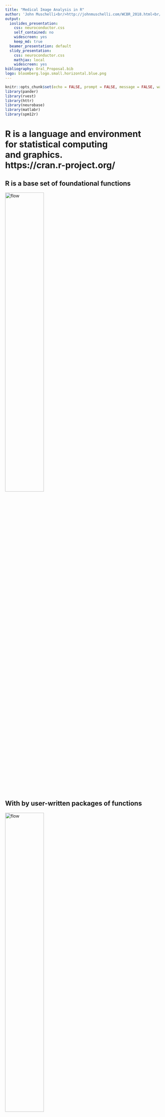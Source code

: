 ```yaml
---
title: "Medical Image Analysis in R"
author: 'John Muschelli<br/>http://johnmuschelli.com/WCBR_2018.html<br/> Johns Hopkins Bloomberg School of Public Health'
output:
  ioslides_presentation:
    css: neuroconductor.css
    self_contained: no
    widescreen: yes
    keep_md: true
  beamer_presentation: default
  slidy_presentation:
    css: neuroconductor.css
    mathjax: local
    widescreen: yes
bibliography: Oral_Proposal.bib
logo: bloomberg.logo.small.horizontal.blue.png
---
```

<style type="text/css">
article {
  font-size: 30pt;
}
</style>



```r
knitr::opts_chunk$set(echo = FALSE, prompt = FALSE, message = FALSE, warning = FALSE, comment = "", results = 'hide')
library(pander)
library(rvest)
library(httr)
library(neurobase)
library(matlabr)
library(spm12r)
```

# R is a language and environment <br>for **statistical** computing <br>and graphics. <br> https://cran.r-project.org/

## R is a base set of foundational functions {.centered}

<img src="figures/r_no_packages.png" style="width:50%; margin: auto;" alt="flow"> 

## With by user-written packages of functions {.centered}

<img src="figures/r_with_packages.png" style="width:50%; margin: auto;" alt="flow"> 

----
<div class="container"> 
<div id="left_col2"> 
  <h2>Workflow for an Analysis</h2>
<div style='font-size: 32pt;'>

- bash <img src="figures/Bash-new-600x600.png" style="width:20%; display: inline; margin: auto;" alt="flow"> 
- FSL <img src="figures/FSL.png" style="width:20%; display: inline; margin: auto;" alt="flow"> 
- ANTs <img src="figures/ants.png" style="width:20%; display: inline; margin: auto;" alt="flow"> 
- MRIcroGL <img src="figures/mricrogl.png" style="width:20%; display: inline; margin: auto;" alt="flow"> 
- OsiriX <img src="figures/OsiriX.png" style="width:20%; display: inline; margin: auto;" alt="flow"> 
- SPM 12 <img src="figures/spm12.png" style="width:20%; display: inline; margin: auto;" alt="flow"> 

</div>
  </div>    
  <div id="right_col2">
<img src="figures/workflow_edited_nonR.png" style="width:70%; display: block; margin: auto;" alt="flow">
  </div>
</div>


----
<div class="container"> 
<div id="left_col2"> 
  <h2>Workflow for an Analysis</h2>
<div style='font-size: 32pt;'>
  
Multiple pieces of software used

  - all different syntax
</div>
  </div>    
  <div id="right_col2">
<img src="figures/workflow_edited_nonR.png" style="width:70%; display: block; margin: auto;" alt="flow">
  </div>
</div>


## It's typical to have lots of software choices

<img src="figures/carp_2012_figure_full.jpg" style="width:550px; display: block; margin: auto;" alt="flow">

<!-- ![](figures/carp_2012_figure_full.jpg) -->

Carp, Joshua. "The secret lives of experiments: methods reporting in the fMRI literature." Neuroimage 63.1 (2012): 289-300.

----
<div class="container"> 
<div id="left_col2"> 
  <h2>Our Goal: </h2>
<div style='font-size: 24pt;'>
  
Lower the bar to entry 

- all R code
    - pipeline tool
    - "native" R code

Complete pipeline
  
  - preprocessing and analysis
</div>
  </div>    
  <div id="right_col2">
<img src="figures/workflow_edited_R.png" style="width:70%; display: block; margin: auto;" alt="flow">
  </div>
</div>



## What did R have?
<img src="figures/grandma_meme.jpg" style="width:65%; display: block; margin: auto;" alt="flow">
  <p style='font-size: 12pt;'> [https://imgflip.com/memegenerator/Grandma-Finds-The-Internet](https://imgflip.com/memegenerator/Grandma-Finds-The-Internet)
  </p>  


## What did R have?

  <img src="figures/imaging_task_view.png" style="width:100%; display: inline; margin: auto;" alt="flow">
  
## Bioinformatics Repository: Bioconductor<br> <img src="figures/bioconductor.png" style="width:65%; display: inline; margin: auto;" alt="flow"> 

- centralized bioinformatics/genomics packages
- large community/number of packages (> 1300)
- published tutorials and workflows 
- additional requirements to CRAN (e.g. packages need vignettes)


## Bioinformatics Repository: Bioconductor<br> <img src="figures/bioconductor.png" style="width:65%; display: inline; margin: auto;" alt="flow"> 

- team of developers/maintainers
- multiple grants of support 

## Python Framework: NiPy <img src="figures/nipype.png" style="width:80%; display: inline; margin: auto;" alt="flow">

- integrates multiple neuroimaging software
- standardizes the syntax
- provides workflows
- allows the user to take advantage of all of Python
    - pandas, scikit-learn, Jupyter notebooks

```r
url = httr:::GET("https://neuroconductor.org/list-packages/all")
cr = content(url)
tab = html_table(cr)[[1]]
nr = nrow(tab)
```


# <img src="figures/neuroconductor_brain_type_bbg.png" style="width:80%; display: inline; margin: auto;" alt="flow"><br> An R Platform for <br> Medical Imaging Analysis



## What is Neuroconductor?

1.  A community of developers and users of R packages for imaging
2.  A website [https://neuroconductor.org/](https://neuroconductor.org/).
    - with tutorials and help
3.  A team helping developers and users (John, Adi Gherman, Ciprian Crainiceanu, Brian Caffo)
4.  A centralized repository of maintained packages


## Goal: Centralize the packages (currently `r nr`)

  <img src="figures/neuroc_list_packages.png" style="width:100%; display: inline; margin: auto;" alt="flow">


----
<div class="container"> 
<div id="left_col2"> 
<h2>Neuroconductor Goal: </h2>

<div style='font-size: 28pt;'>

Detailed **tutorials** on how to actually perform an analysis  

</br>

- [http://johnmuschelli.com/neuroc](http://johnmuschelli.com/neuroc/)  

</div> 
</div>    
<div id="right_col2">
<img src="figures/cat_analysis.gif" style="width:80%; display: block; margin: auto;">
<p style='font-size: 10pt;'> From [http://i.imgur.com/0Y1xISa.gifv](http://i.imgur.com/0Y1xISa.gifv).
</p>
</div>
</div>


# Solution: Build a Bioconductor-like Solution using Current Tools

## Git and GitHub

- Git version control system: stores changes of files 
<img src="figures/git_logo.png" style="width:20%; display: block; margin: auto;" alt="flow"> 

- GitHub is an **online** server of repositories
- Distribute packages and install them via `devtools::install_github`

<img src="figures/github-logo.png" style="width:25%; display: block; margin: auto;" alt="flow"> 

## Continuous Integration: Travis and Appveyor

- Builds and checks R packages on Windows (Appveyor) and Linux/OS X (Travis CI)
- Works well with GitHub

<img src="figures/travis_logo.png" style="width:40%; display: inline; margin: auto;" alt="flow"> &emsp;&emsp;&emsp; <img src="figures/appveyor.png" style="width:20%; display: inline; margin: auto;" alt="flow"> 

----
<div class="container"> 
<div id="left_col2"> 
  <h2>Development Pipeline: </h2>
  
<div style='font-size: 28pt;'>
  
Check the package for stability

- check against other imaging software (e.g. FSL)

</div> 
  </p>
</div>    
  <div id="right_col2">
  
  <img src="figures/neuroc_workflow.png" style="width:75%; display: block; margin: auto;" alt="flow"> 
  </div>
</div>


## Helping Developers

<div id="left_col" style="font-size: 28pt;">
- GitHub allows the Neuroconductor team to help fix issues
- Pull Requests to developers
- Standardized checking of Packages (Travis configuration)
- Remove unnecessary hurdles for developers
</div>
  <div id="right_col">
  
  <img src="figures/help_me_help_you.gif" style="width:110%; margin: auto;" alt="flow"> 
  <br>
  <br>
  <br>
  <div style="font-size: 10pt;">
Image from: https://giphy.com/gifs/medblr-medschool-dr-dres-anatomy-uRb2p09vY8lEs
</div>

  </div>
</div>



## Benefits of Neuroconductor: 

<div style='font-size: 32pt;'>
  
Allow imaging to use all `R` has to offer:
  
- Statistics and Machine Learning
- Versioning and testing
- Reproducibile reports and analyses
- Shiny (web applications)
- Genomics/Imaging analysis in one platform
    - Bioconductor
  
</div>


## <img src="figures/neuroconductor_iconwithtype_bbg.png" style="width:10%; display: inline; margin: auto;" alt="flow"> Neuroconductor Downsides

<div style='font-size: 28pt;'>

1.  More control over the workflow = more work
2.  Users need external software (versions/installation)
3.  No control over external software
    - if maintainer changes something, not much recourse
4.  Need the content (buy-in from the community)

</div>


# Example Packages


## ANTsR

Based on ANTs: Advanced Normalization Tools

- State-of-the-art image processing pipelines
- Group has won challenges for imaging analysis
- Still actively maintained and developed
- Depends on the Insight ToolKit (ITK) medical image processing library

## Using R as a Pipeline Tool: fslr

- `fslr` package - call FSL from R

- Requires FSL to be installed (only *nix systems)

<img src="figures/fslr_r_figure.png" style="width:45%; display: block; margin: auto;" alt="flow">

## spm12r: Wrapper Functions for SPM

- Wraps some `MATLAB` code to call SPM scripts
- Using `R` syntax (but `MATLAB` runs the code)
- Built from SPM batch commands
- Shown in worked example: 
http://johnmuschelli.com/talks/fmri_task_processing/index.html#1

## neurohcp: Human Connectome Project 

- Allows you to download data from [Human Connectome Project](https://www.humanconnectome.org/)
- The 1200 Subjects release: behavioral and 3T MR imaging data from 1206 healthy young adult participants.  Standardized protocol.
- Tutorial: http://johnmuschelli.com/neuroc/neurohcp

## malf.templates: Segmented T1-weighted Images 
<div style='font-size: 20pt;'>
- Data from the MICCAI 2012 Challenge on Multi-atlas Labelling Data
- From OASIS project and the labeled data as provided by
Neuromorphometrics, Inc. (http://Neuromorphometrics.com/) 
</div>

```r
library(malf.templates)
L = malf_images()
L = lapply(L, `[`, 1)
lab = readnii(L$labels)
img = readnii(L$images)
nlabs = length(unique(c(lab)))
ortho2(img, lab, col.y = rainbow(nlabs))
```

## Current limitations

<div id="left_col" style="font-size: 28pt;">
- R is cross platform, but some packages that depend on *nix system
- Still in beta testing, but more likely to incorporate requests
- Rcpp requires compiled code, (see below)
- Licenses with data can be tricky
</div>

<img src="figures/install_bomb.jpg" style="width:40%;" alt="neurohacking">
<div style="font-size: 10pt;">
Image from: https://imgflip.com/i/22gplr
</div>



## Training we are providing

<div class="container"> 
   <div class="left-half" style="font-size: 28pt;">
   Coursera Course: Introduction to Neurohacking In R 
  </div>
  <div class="right-half" style="font-size: 28pt;">
  <img src="figures/neurohacking_logo.png" style="width:40%;" alt="neurohacking">
  </div>
[https://www.coursera.org/learn/neurohacking/](https://www.coursera.org/learn/neurohacking/)

<div style="font-size: 28pt;">
  http://johnmuschelli.com/imaging_in_r/
   ENAR 2018
</div>
</div>

# Thanks
